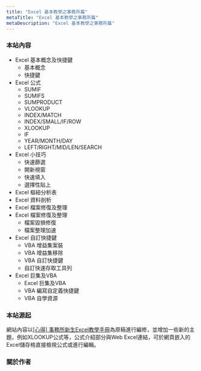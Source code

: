 ```yaml
---
title: "Excel 基本教學之事務所篇"
metaTitle: "Excel 基本教學之事務所篇"
metaDescription: "Excel 基本教學之事務所篇"
---
```




### 本站內容

- Excel 基本概念及快捷鍵
  - 基本概念
  - 快捷鍵
- Excel 公式
  - SUMIF
  - SUMIFS
  - SUMPRODUCT
  - VLOOKUP
  - INDEX/MATCH
  - INDEX/SMALL/IF/ROW
  - XLOOKUP
  - IF
  - YEAR/MONTH/DAY
  - LEFT/RIGHT/MID/LEN/SEARCH
- Excel 小技巧
  - 快速篩選
  - 開新視窗
  - 快速填入
  - 選擇性貼上
- Excel 樞紐分析表
- Excel 資料剖析
- Excel 檔案修復及整理
- Excel 檔案修復及整理
  - 檔案毀損修復
  - 檔案整理加速
- Excel 自訂快捷鍵
  - VBA 增益集案裝
  - VBA 增益集移除
  - VBA 自訂快捷鍵
  - 自訂快速存取工具列
- Excel 巨集及VBA
  - Excel 巨集及VBA
  - VBA 編寫自定義快捷鍵
  - VBA 自學資源  

### 本站源起

網站內容以[[心得] 事務所新生Excel教學手冊](https://www.ptt.cc/bbs/Accounting/M.1566753436.A.AE8.html)為原稿進行編修，並增加一些新的主題，例如<Link to="/formula/7-xlookup">XLOOKUP公式</Link>等，公式介紹部分與Web Excel連結，可於網頁嵌入的Excel儲存格直接檢視公式或進行編輯。

### 關於作者
<CommunityAuthor 
    name="Mike Y. Liao"
    imageUrl="https://avatars0.githubusercontent.com/u/18380064?s=400&u=76e0d43fe3f371c897942b8fe18b840b177f0a9d&v=4"
    mailUrl="mailto:n9102125@gmail.com"
    githubUrl="https://github.com/noworneverev"
    description="Always difficult, always beautiful."
/>